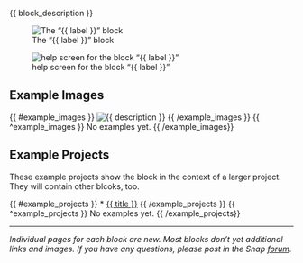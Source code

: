 <!-- Dev Notes:
This partial is used to render all blocks.
We don't currently expost most of the 'metadata' about blocks, because not
a lot of it is written...

  block_description: Complete Me
  label: "create a clone of _"
  block_spec: "create a clone of %cln"
  help_screen: "createClone.png"
  selector: "createClone"
  type: command
  category: control
  arguments:
    - name: distance
      type: number
      default: 10
      description: The distance to move forward
  returns: None
-->

{{ block_description }}

![The "{{ label }}" block](/blocks/images/block_{{ selector }}.png)

![help screen for the block "{{ label }}"](../help/{{ help_screen }})

## Example Images

{{ #example_images }}
  ![{{ description }}]({{ image }})
{{ /example_images }}
{{ ^example_images }}
No examples yet.
{{ /example_images}}

## Example Projects

These example projects show the block in the context of a larger project. They will contain other blcoks, too.

{{ #example_projects }}
  * [{{ title }}]({{ url }})
{{ /example_projects }}
{{ ^example_projects }}
No examples yet.
{{ /example_projects}}

---

_Individual pages for each block are new. Most blocks don't yet additional links and images. If you have any questions, please post in the [Snap]{.snap} [forum](https://forum.snap.berkeley.edu/c/help/snap-help/49)._
